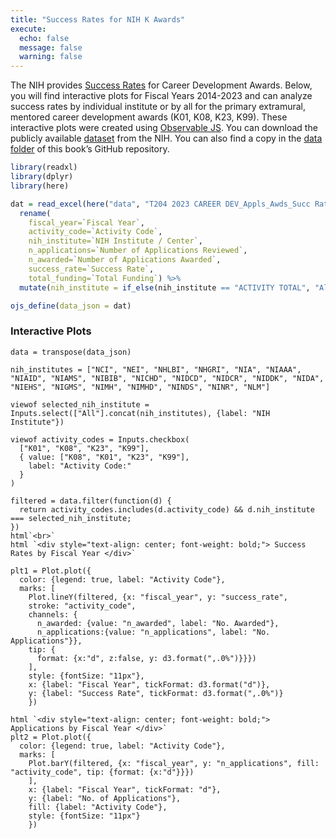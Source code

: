 ```yaml
---
title: "Success Rates for NIH K Awards"
execute:
  echo: false
  message: false
  warning: false
---
```


The NIH provides [Success Rates](https://report.nih.gov/funding/nih-budget-and-spending-data-past-fiscal-years/success-rates) for Career Development Awards. Below, you will find interactive plots for Fiscal Years 2014-2023 and can analyze success rates by individual institute or by all for the primary extramural, mentored career development awards (K01, K08, K23, K99). These interactive plots were created using [Observable JS](https://quarto.org/docs/computations/ojs.html). You can download the publicly available [dataset](https://report.nih.gov/reportweb/web/displayreport?rId=551) from the NIH. You can also find a copy in the [data folder](https://github.com/mattkrantz/tb4i/tree/main/data/on-being-a-physician-scientist) of this book's GitHub repository.

```r
library(readxl)
library(dplyr)
library(here)

dat = read_excel(here("data", "T204 2023 CAREER DEV_Appls_Awds_Succ Rate_Fund by Act and IC.xlsx"), skip=1, sheet=1) %>% 
  rename(
    fiscal_year=`Fiscal Year`,
    activity_code=`Activity Code`,
    nih_institute=`NIH Institute / Center`,
    n_applications=`Number of Applications Reviewed`,
    n_awarded=`Number of Applications Awarded`,
    success_rate=`Success Rate`,
    total_funding=`Total Funding`) %>%
  mutate(nih_institute = if_else(nih_institute == "ACTIVITY TOTAL", "All", nih_institute))

ojs_define(data_json = dat)

```

### Interactive Plots

```ojs

data = transpose(data_json)

nih_institutes = ["NCI", "NEI", "NHLBI", "NHGRI", "NIA", "NIAAA", "NIAID", "NIAMS", "NIBIB", "NICHD", "NIDCD", "NIDCR", "NIDDK", "NIDA", "NIEHS", "NIGMS", "NIMH", "NIMHD", "NINDS", "NINR", "NLM"]

viewof selected_nih_institute = Inputs.select(["All"].concat(nih_institutes), {label: "NIH Institute"})

viewof activity_codes = Inputs.checkbox(
  ["K01", "K08", "K23", "K99"], 
  { value: ["K08", "K01", "K23", "K99"], 
    label: "Activity Code:"
  }
)

filtered = data.filter(function(d) {
  return activity_codes.includes(d.activity_code) && d.nih_institute === selected_nih_institute;
})
html`<br>`
html `<div style="text-align: center; font-weight: bold;"> Success Rates by Fiscal Year </div>`

plt1 = Plot.plot({
  color: {legend: true, label: "Activity Code"},
  marks: [
    Plot.lineY(filtered, {x: "fiscal_year", y: "success_rate", 
    stroke: "activity_code", 
    channels: {
      n_awarded: {value: "n_awarded", label: "No. Awarded"},
      n_applications:{value: "n_applications", label: "No. Applications"}},
    tip: {
      format: {x:"d", z:false, y: d3.format(",.0%")}}})
    ],
    style: {fontSize: "11px"},
    x: {label: "Fiscal Year", tickFormat: d3.format("d")},
    y: {label: "Success Rate", tickFormat: d3.format(",.0%")}
    })

html `<div style="text-align: center; font-weight: bold;"> Applications by Fiscal Year </div>`
plt2 = Plot.plot({
  color: {legend: true, label: "Activity Code"},
  marks: [
    Plot.barY(filtered, {x: "fiscal_year", y: "n_applications", fill: "activity_code", tip: {format: {x:"d"}}})
    ],
    x: {label: "Fiscal Year", tickFormat: "d"},
    y: {label: "No. of Applications"},
    fill: {label: "Activity Code"},
    style: {fontSize: "11px"}
    })
    
    

```